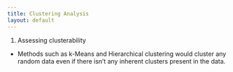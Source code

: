 ```yaml
---
title: Clustering Analysis
layout: default
---
```


1. Assessing clusterability
- Methods such as k-Means and Hierarchical clustering would cluster any random data even if there isn't any inherent  clusters present in the data.